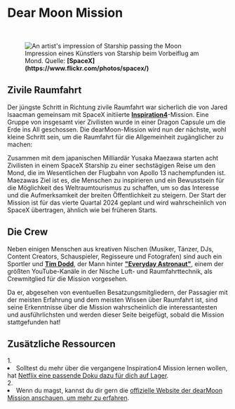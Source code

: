 
# Dear Moon Mission

<ReadingTime />
<AudioPlayer ident="dearmoon" />

<br/>
<figure>
<Image src={require(".//../../../resources/images/dearmoon.png")} alt="An artist's impression of Starship passing the Moon" />
<figcaption style={{ color: "rgb(156, 156, 156)", fontSize: "14px", marginTop: "2px" }}>Impression eines Künstlers von Starship beim Vorbeiflug am Mond. Quelle: <strong>[SpaceX](https://www.flickr.com/photos/spacex/)</strong></figcaption>
</figure>

## Zivile Raumfahrt
Der jüngste Schritt in Richtung zivile Raumfahrt war sicherlich die von Jared Isaacman gemeinsam mit SpaceX initiierte <strong>[Inspiration4](https://en.wikipedia.org/wiki/Inspiration4)</strong>-Mission. Eine Gruppe von insgesamt vier Zivilisten wurde in einer Dragon Capsule um die Erde ins All geschossen. Die dearMoon-Mission wird nun der nächste, wohl kleine Schritt sein, um die Raumfahrt für die Allgemeinheit zugänglicher zu machen:

Zusammen mit dem japanischen Milliardär Yusaka Maezawa starten acht Zivilisten in einem SpaceX Starship zu einer sechstägigen Reise um den Mond, die im Wesentlichen der Flugbahn von Apollo 13 nachempfunden ist. Maezawas Ziel ist es, die Menschen zu inspirieren und ein Bewusstsein für die Möglichkeit des Weltraumtourismus zu schaffen, um so das Interesse und die Aufmerksamkeit der breiten Öffentlichkeit zu steigern. Der Start der Mission ist für das vierte Quartal 2024 geplant und wird wahrscheinlich von SpaceX übertragen, ähnlich wie bei früheren Starts.

## Die Crew
Neben einigen Menschen aus kreativen Nischen (Musiker, Tänzer, DJs, Content Creators, Schauspieler, Regisseure und Fotografen) sind auch ein Sportler und <strong>[Tim Dodd](https://en.wikipedia.org/wiki/Tim_Dodd)</strong>, der Mann hinter <strong>["Everyday Astronaut"](https://www.youtube.com/channel/UC6uKrU_WqJ1R2HMTY3LIx5Q)</strong>, einem der größten YouTube-Kanäle in der Nische Luft- und Raumfahrttechnik, als Crewmitglied für die Mission vorgesehen. 

Da er, abgesehen von eventuellen Besatzungsmitgliedern, der Passagier mit der meisten Erfahrung und dem meisten Wissen über Raumfahrt ist, sind seine Erkenntnisse über die Mission wahrscheinlich die interessantesten und ausführlichsten und werden dieser Seite beigefügt, sobald die Mission stattgefunden hat!


<SaveArticleSection article="moon-dear-moon"/>

## Zusätzliche Ressourcen
<AdditionalResources>
  <div>
    <span>1. </span><li>Solltest du mehr über die vergangene Inspiration4 Mission lernen wollen, hat <a href="https://www.netflix.com/title/81441273" target="_blank">Netflix eine passende Doku dazu für dich auf Lager</a>.</li>
  </div>
  <div>
    <span>2. </span><li>Wenn du magst, kannst du dir gern die <a href="https://dearmoon.earth/" target="_blank">offizielle Website der dearMoon Mission anschauen, um mehr zu erfahren</a>.</li>
  </div>
</AdditionalResources>


<Analytics />